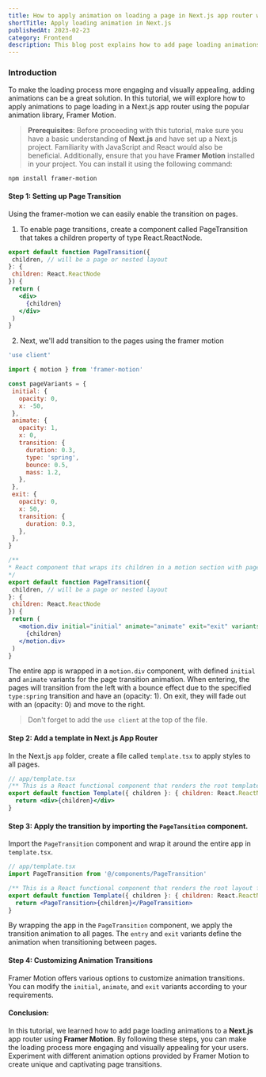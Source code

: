 ```yaml
---
title: How to apply animation on loading a page in Next.js app router with Framer Motion.
shortTitle: Apply loading animation in Next.js
publishedAt: 2023-02-23
category: Frontend
description: This blog post explains how to add page loading animations to a Next.js app router using the Framer Motion library. The tutorial provides step-by-step instructions for setting up page transitions and applying animations to enhance the user experience. By following these steps, developers can easily integrate visually appealing loading animations, resulting in a more engaging and dynamic app.
---
```


### Introduction

To make the loading process more engaging and visually appealing, adding animations can be a great solution. In this tutorial, we will explore how to apply animations to page loading in a Next.js app router using the popular animation library, Framer Motion.

> **Prerequisites**: Before proceeding with this tutorial, make sure you have a basic understanding of **Next.js** and have set up a Next.js project. Familiarity with JavaScript and React would also be beneficial. Additionally, ensure that you have **Framer Motion** installed in your project. You can install it using the following command:

```
npm install framer-motion
```

#### Step 1: Setting up Page Transition

Using the framer-motion we can easily enable the transition on pages.

 1. To enable page transitions, create a component called PageTransition that takes a children property of type React.ReactNode.

 ```jsx title="component/PageTansition.tsx" showLineNumbers
export default function PageTransition({
  children, // will be a page or nested layout
}: {
  children: React.ReactNode
}) {
  return (
    <div>
      {children}
    </div>
  )
}
 ```
 2. Next, we'll add transition to the pages using the framer motion

 ``` jsx title="component/PageTansition.tsx" showLineNumbers
 'use client'

import { motion } from 'framer-motion'

const pageVariants = {
  initial: {
    opacity: 0,
    x: -50,
  },
  animate: {
    opacity: 1,
    x: 0,
    transition: {
      duration: 0.3,
      type: 'spring',
      bounce: 0.5,
      mass: 1.2,
    },
  },
  exit: {
    opacity: 0,
    x: 50,
    transition: {
      duration: 0.3,
    },
  },
}

/**
 * React component that wraps its children in a motion section with page transition animations.
 */
export default function PageTransition({
  children, // will be a page or nested layout
}: {
  children: React.ReactNode
}) {
  return (
    <motion.div initial="initial" animate="animate" exit="exit" variants={pageVariants}>
      {children}
    </motion.div>
  )
}
 ```

The entire app is wrapped in a `motion.div` component, with defined `initial` and `animate` variants for the page transition animation. When entering, the pages will transition from the left with a bounce effect due to the specified `type:spring` transition and have an (opacity: 1). On exit, they will fade out with an (opacity: 0) and move to the right.

> Don't forget to add the `use client` at the top of the file.

#### Step 2: Add a template in Next.js App Router

In the Next.js `app` folder, create a file called `template.tsx` to apply styles to all pages.

``` jsx title="app/template.tsx" showLineNumbers
// app/template.tsx
/** This is a React functional component that renders the root template for the application. */
export default function Template({ children }: { children: React.ReactNode }) {
  return <div>{children}</div>
}
```

#### Step 3: Apply the transition by importing the  `PageTansition` component.

Import the `PageTransition` component and wrap it around the entire app in `template.tsx`.

``` jsx title="app/template.tsx" showLineNumbers
// app/template.tsx
import PageTransition from '@/components/PageTransition'

/** This is a React functional component that renders the root layout for the application. */
export default function Template({ children }: { children: React.ReactNode }) {
  return <PageTransition>{children}</PageTransition>
}

```

By wrapping the app in the `PageTransition` component, we apply the transition animation to all pages. The `entry` and `exit` variants define the animation when transitioning between pages.

#### Step 4: Customizing Animation Transitions

Framer Motion offers various options to customize animation transitions. You can modify the `initial`, `animate`, and `exit` variants according to your requirements.

#### Conclusion:

In this tutorial, we learned how to add page loading animations to a **Next.js** app router using **Framer Motion**. By following these steps, you can make the loading process more engaging and visually appealing for your users. Experiment with different animation options provided by Framer Motion to create unique and captivating page transitions.